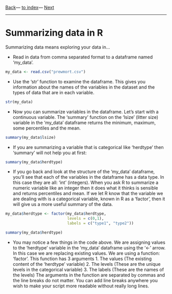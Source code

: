[Back](lesson3_2.html)---
[to index](../../index.html)---
[Next](../lesson2/lesson4_2.html)

---

# Summarizing data in R

Summarizing data means exploring your data in...

* Read in data from comma separated format to a dataframe named
  'my_data'.

```r

my_data <- read.csv("prewmort.csv")

```

* Use the 'str' function to examine the dataframe. This gives you
  information about the names of the variables in the dataset and the
  types of data that are in each variable.

```r

str(my_data)

```

* Now you can summarize variables in the dataframe. Let's start with a
  continuous variable. The 'summary' function on the 'lsize' (litter
  size) variable in the 'my_data' dataframe returns the minimum,
  maximum, some percentiles and the mean.

```r

summary(my_data$lsize)

```

* If you are summarizing a variable that is categorical like
'herdtype' then 'summary' will not help you at first:

```r
summary(my_data$herdtype)
```

* If you go back and look at the structure of the 'my_data' dataframe,
you'll see that each of the variables in the dataframe has a
data type. In this case they are all: 'int' (integers). When you ask R
to summarize a numeric variable like an integer then it does what it
thinks is sensible and returns percentiles and mean. If we let R know
that the variable we are dealing with is a categorical variable, known
in R as a 'factor', then it will give us a more useful summary of the
data.

```r

my_data$herdtype <- factor(my_data$herdtype,
                           levels = c(0,1),
                           labels = c("type1", "type2"))

summary(my_data$herdtype)

```

* You may notice a few things in the code above. We are assigning
  values to the 'herdtype' variable in the 'my_data' dataframe using
  the '<-' arrow. In this case we are replacing existing values. We
  are using a function: 'factor'. This function has 3 arguments
	  1. The values (The existing content of the 'herdtype' variable)
	  2. The levels (These are the unique levels in the categorical
         variable)
	  3. The labels (These are the names of the levels)
  The arguments in the function are separated by commas and the line
  breaks do not matter. You can add line breaks anywhere you wish to
  make your script more readable without really long lines.
